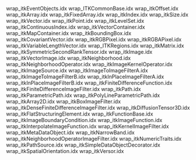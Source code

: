 wrap_itkEventObjects.idx
wrap_ITKCommonBase.idx
wrap_itkOffset.idx
wrap_itkArray.idx
wrap_itkFixedArray.idx
wrap_itkIndex.idx
wrap_itkSize.idx
wrap_itkVector.idx
wrap_itkPoint.idx
wrap_itkLevelSet.idx
wrap_itkContinuousIndex.idx
wrap_itkVectorContainer.idx
wrap_itkMapContainer.idx
wrap_itkBoundingBox.idx
wrap_itkCovariantVector.idx
wrap_itkRGBPixel.idx
wrap_itkRGBAPixel.idx
wrap_itkVariableLengthVector.idx
wrap_ITKRegions.idx
wrap_itkMatrix.idx
wrap_itkSymmetricSecondRankTensor.idx
wrap_itkImage.idx
wrap_itkVectorImage.idx
wrap_itkNeighborhood.idx
wrap_itkNeighborhoodOperator.idx
wrap_itkImageKernelOperator.idx
wrap_itkImageSource.idx
wrap_itkImageToImageFilterA.idx
wrap_itkImageToImageFilterB.idx
wrap_itkInPlaceImageFilterA.idx
wrap_itkInPlaceImageFilterB.idx
wrap_itkFiniteDifferenceFunction.idx
wrap_itkFiniteDifferenceImageFilter.idx
wrap_itkPath.idx
wrap_itkParametricPath.idx
wrap_itkPolyLineParametricPath.idx
wrap_itkArray2D.idx
wrap_itkBoxImageFilter.idx
wrap_itkDenseFiniteDifferenceImageFilter.idx
wrap_itkDiffusionTensor3D.idx
wrap_itkFlatStructuringElement.idx
wrap_itkFunctionBase.idx
wrap_itkImageBoundaryCondition.idx
wrap_itkImageFunction.idx
wrap_itkInterpolateImageFunction.idx
wrap_itkKernelImageFilter.idx
wrap_itkMetaDataObject.idx
wrap_itkNarrowBand.idx
wrap_itkNeighborhoodOperatorImageFilter.idx
wrap_itkNumericTraits.idx
wrap_itkPathSource.idx
wrap_itkSimpleDataObjectDecorator.idx
wrap_itkSpatialOrientation.idx
wrap_itkVersor.idx

